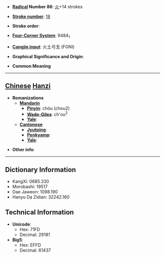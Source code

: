 * '''[[Wiktionary:Chinese radical index| Radical]] Number 86''': [[Wiktionary:Chinese radical index 火|火]]+14 strokes

* '''[[Wiktionary:Chinese total strokes index|Stroke number]]''': [[Wiktionary:Chinese total strokes index 18|18]]

* '''Stroke order''': 

* '''[[Wiktionary:Chinese four corner index|Four-Corner System]]''': 9484<sub>1</sub>

* '''[[Wiktionary:Chinese Cangjie index|Cangjie input]]''': 火土弓戈 (FGNI)

* '''Graphical Significance and Origin''': 

* '''Common Meaning'''

----

== [[Chinese]] [[Hanzi]] ==

* '''Romanizations'''
** '''[[Mandarin]]'''
*** '''[[Pinyin]]''': chóu (chou2)
*** '''[[Wade-Giles]]''': ch'ou<sup>2</sup>
*** '''[[Yale]]''': 
** '''[[Cantonese]]'''
*** '''[[Jyutping]]''':
*** '''[[Penkyamp]]''': 
*** '''[[Yale]]''': 

* '''Other info''': 

----

== Dictionary Information ==

* KangXi: 0685.330
* Morobashi: 19517
* Dae Jaweon: 1098.190
* Hanyu Da Zidian: 32242.160

== Technical Information ==

* '''Unicode''':
** Hex: 71FD
** Decimal: 29181
* '''Big5''':
** Hex: EFFD
** Decimal: 61437